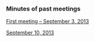 ### Minutes of past meetings

[First meeting -- September 3, 2013](minutes/2013_09_03.html)

[September 10, 2013](minutes/2013_09_10.html)


